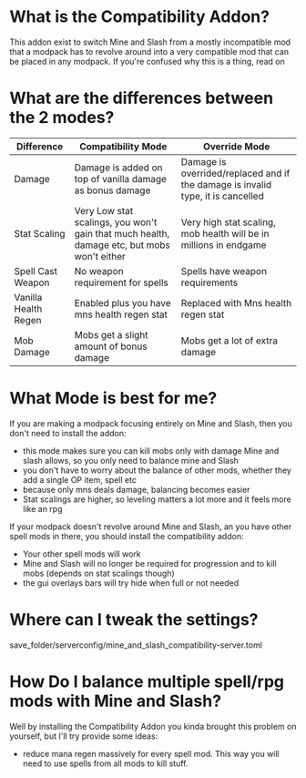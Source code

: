 
# What is the Compatibility Addon?

This addon exist to switch Mine and Slash from a mostly incompatible mod that a modpack has to revolve around into a very compatible mod that can be placed in any modpack.
If you're confused why this is a thing, read on

# What are the differences between the 2 modes?

| Difference | Compatibility Mode    | Override Mode   |
|-----------|------------------------------|------------------------------|
|  Damage   | Damage is added on top of vanilla damage as bonus damage | Damage is overrided/replaced and if the damage is invalid type, it is cancelled |
| Stat Scaling | Very Low stat scalings, you won't gain that much health, damage etc, but mobs won't either | Very high stat scaling, mob health will be in millions in endgame |
| Spell Cast Weapon | No weapon requirement for spells | Spells have weapon requirements |
| Vanilla Health Regen | Enabled plus you have mns health regen stat | Replaced with Mns health regen stat |
| Mob Damage | Mobs get a slight amount of bonus damage | Mobs get a lot of extra damage |

# What Mode is best for me?

If you are making a modpack focusing entirely on Mine and Slash, then you don't need to install the addon:
- this mode makes sure you can kill mobs only with damage Mine and slash allows, so you only need to balance mine and Slash
- you don't have to worry about the balance of other mods, whether they add a single OP item, spell etc
- because only mns deals damage, balancing becomes easier
- Stat scalings are higher, so leveling matters a lot more and it feels more like an rpg

If your modpack doesn't revolve around Mine and Slash, an you have other spell mods in there, you should install the compatibility addon:
- Your other spell mods will work
- Mine and Slash will no longer be required for progression and to kill mobs (depends on stat scalings though)
- the gui overlays bars will try hide when full or not needed

# Where can I tweak the settings?

save_folder/serverconfig/mine_and_slash_compatibility-server.toml

# How Do I balance multiple spell/rpg mods with Mine and Slash?

Well by installing the Compatibility Addon you kinda brought this problem on yourself, but I'll try provide some ideas:
- reduce mana regen massively for every spell mod. This way you will need to use spells from all mods to kill stuff.